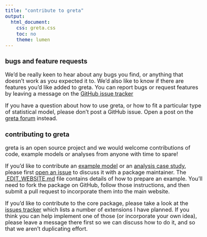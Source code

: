 ```yaml
---
title: "contribute to greta"
output:
  html_document:
    css: greta.css
    toc: no
    theme: lumen
---
```


<style type="text/css">
body{
  font-size: 18px;
}
</style>

### bugs and feature requests

We'd be really keen to hear about any bugs you find, or anything that doesn't work as you expected it to. We'd also like to know if there are features you'd like added to greta. You can report bugs or request features by leaving a message on the [GitHub issue tracker](https://github.com/greta-dev/greta/issues)

If you have a question about how to use greta, or how to fit a particular type of statistical model, please don't post a GitHub issue. Open a post on the [greta forum](https://forum.greta-stats.org) instead.

### contributing to greta

greta is an open source project and we would welcome contributions of code, example models or analyses from anyone with time to spare!

If you'd like to contribute an [example model](../example_models.html) or an [analysis case study](../analyses/eight_schools.html), please first [open an issue](https://github.com/greta-dev/greta/issues/new) to discuss it with a package maintainer. The <a href=https://github.com/greta-dev/greta/blob/master/.EDIT_WEBSITE%2Emd>.EDIT_WEBSITE.md</a> file contains details of how to prepare an example. You'll need to fork the package on GitHub, follow those instructions, and then submit a pull request to incorporate them into the main website.

If you'd like to contribute to the core package, please take a look at the [issues tracker](https://github.com/greta-dev/greta/issues) which lists a number of extensions I have planned. If you think you can help implement one of those (or incorporate your own idea), please leave a message there first so we can discuss how to do it, and so that we aren't duplicating effort.
